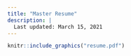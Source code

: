 ```yaml
---
title: "Master Resume"
description: |
  Last updated: March 15, 2021
---
```


```r

knitr::include_graphics("resume.pdf")

```

